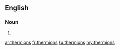 ==English==

===Noun===
{{head|en}}

# {{plural of|thermion}}

[[ar:thermions]]
[[fr:thermions]]
[[ku:thermions]]
[[my:thermions]]